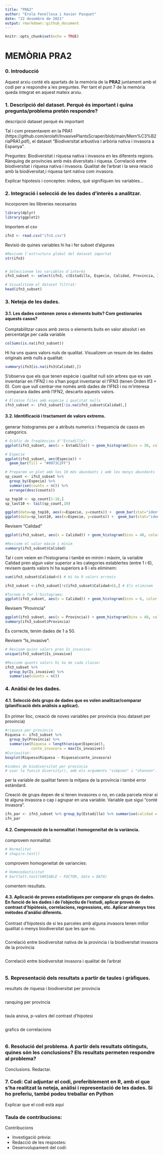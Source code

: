 ```yaml
---
title: "PRA2"
author: "Erola Fenollosa i Xavier Pasquet"
date: "22 desembre de 2021"
output: rmarkdown::github_document
---
```


```r
knitr::opts_chunk$set(echo = TRUE)
```

# MEMÒRIA PRA2

### 0. Introducció
Aquest arxiu conté els apartats de la memòria de la **PRA2** juntament amb el codi per a respondre a les preguntes. Per tant el punt 7 de la memòria queda integrat en aquest mateix arxiu.


### 1. Descripció del dataset. Perquè és important i quina pregunta/problema pretén respondre? 
descripció dataset
perquè és important


Tal i com presentavem en la PRA1 (https://github.com/erolafr/InvasivePlantsScraper/blob/main/Mem%C3%B2riaPRA1.pdf), el dataset “Biodiversitat arbustiva i arbòria nativa i invasora a Espanya”. 

Preguntes:
Biodiversitat i riquesa nativa i invasora en les diferents regions.
Rànquing de províncies amb  més diversitats i riquesa.
Correlació entre biodiversitat i riquesa nativa i invasora.
Qualitat de l’arbrat i la seva relació amb la biodiversitat,i riquesa tant nativa com invasora.

Explicar hipotesis i conceptes: indexs, què signifiquen les variables…

### 2. Integració i selecció de les dades d’interès a analitzar. 
Incorporem les llibreries necesaries
```r
library(dplyr)
library(ggplot2)
```

Importem el csv
```r
ifn3 <- read.csv("ifn3.csv")
```

Revisió de quines variables hi ha i fer subset d’algunes
```r
#Revisem l'estructura global del dataset importat
str(ifn3)


# Seleccionem les variables d'interès
ifn3_subset <- select(ifn3, c(Estadillo, Especie, Calidad, Provincia, Is_invasive))

# Visualitzem el dataset filtrat:
head(ifn3_subset)
```

### 3. Neteja de les dades. 
#### 3.1. Les dades contenen zeros o elements buits? Com gestionaries aquests casos?
Comptabilitzar casos amb zeros o elements buits en valor absolut i en percentatge per cada variable
```r
colSums(is.na(ifn3_subset))
```
Hi ha uns quans valors nuls de qualitat. Visualizem un resum de les dades originals amb nulls a  qualitat:

```r
summary(ifn3[is.na(ifn3$Calidad),])
```
S'observa que els que tenen espècie i qualitat null són arbres que es van inventariar en l'IFN2 i no s'han pogut inventariar el l'IFN3 (tenen Orden If3 = 0).
Com que vull centrar-me només amb dades de l'IFN3 i no m'interesa comparara dades amb l'IFN2, descarto aquests valors.

```r
# Elimino files amb espècie i qualitat nulls
ifn3_subset <- ifn3_subset[!is.na(ifn3_subset$Calidad),]
```

#### 3.2. Identificació i tractament de valors extrems. 
generar histogrames per a atributs numerics i frequencia de casos en categorics. 
```r
# Gràfic de freqüències d'"Estadillo":
ggplot(ifn3_subset, aes(x = Estadillo)) + geom_histogram(bins = 30, color = "black", fill = "gray")
```

```r
# Especie
ggplot(ifn3_subset, aes(Especie)) +
  geom_bar(fill = "#0073C2FF")

# Preparem un plot amb les 10 més abundants i amb les menys abundants
sp_count <- ifn3_subset %>%
  group_by(Especie) %>%
  summarise(counts = n()) %>%
  arrange(desc(counts))

sp_top10 <- sp_count[1:10,]
sp_last10 <- tail(sp_count,10)

ggplot(data=sp_top10, aes(x=Especie, y=counts)) +  geom_bar(stat="identity") +coord_flip() + ggtitle("Top 10 espècies amb més registres")
ggplot(data=sp_last10, aes(x=Especie, y=counts)) +  geom_bar(stat="identity") +coord_flip() + ggtitle("Top 10 espècies amb menys registres")

```

Revisem "Calidad"
```r
ggplot(ifn3_subset, aes(x = Calidad)) + geom_histogram(bins = 40, color = "black", fill = "gray")

#Revisem el valor màxim i mínim
summary(ifn3_subset$Calidad)

```
Tal i com veiem en l'histograma i també en mínim i màxim, la variable Calidad pren algun valor superior a les categories establertes (entre 1 i 6), revisem quants valors hi ha superiors a 6 i els eliminem:
```r
sum(ifn3_subset$Calidad>6) # Hi ha 9 valors erronis

ifn3_subset <-ifn3_subset[!c(ifn3_subset$Calidad>6),] # Els eliminem

#Tornem a fer l'histograma:
ggplot(ifn3_subset, aes(x = Calidad)) + geom_histogram(bins = 6, color = "black", fill = "gray")
```

Revisem "Provincia"
```r
ggplot(ifn3_subset, aes(x = Provincia)) + geom_histogram(bins = 40, color = "black", fill = "gray")
summary(ifn3_subset$Provincia)
```
És correcte, tenim dades de 1 a 50.


Revisem "Is_invasive":
```r
# Revisem quins valors pren Is_invasive:
unique(ifn3_subset$Is_invasive)

#Revisem quants valors hi ha de cada classe:
ifn3_subset %>%
  group_by(Is_invasive) %>%
  summarise(counts = n())
```



### 4. Anàlisi de les dades. 
#### 4.1. Selecció dels grups de dades que es volen analitzar/comparar (planificació dels anàlisis a aplicar). 
En primer lloc, creació de noves variables per provincia (nou dataset per provincia)
```r
#riquesa per provincia
Riquesa <- ifn3_subset %>%
  group_by(Provincia) %>%
  summarise(Riquesa = length(unique(Especie)),
            conte_invasora = max(Is_invasive))
#Curiositat:
boxplot(Riquesa$Riquesa ~ Riquesa$conte_invasora)

#indexs de biodiversitat per provincia
# usar la funció diversity(), amb els arguments "simpson" i "shannon". Tenen en compte el nombre d'espècies i la seva abundància relativa.


```


per la variable de qualitat farem la mitjana de la província i també error estàndard.


Creació de grups depen de si tenen invasores o no, en cada parcela mirar si té alguna invasora o cap i agrupar en una variable. Variable que sigui “conté invasora”.
```r
ifn_par <- ifn3_subset %>% group_by(Estadillo) %>% summarise(calidad = mean(Calidad), conte_invasora = max(Is_invasive))
ifn_par
```

#### 4.2. Comprovació de la normalitat i homogeneïtat de la variància. 
comprovem normalitat:
```r

# Normalitat
# shapiro.test() 

```

comprovem homogeneitat de variancies:
```r
# Homocedasticitat
# bartlett.test(VARIABLE ~ FACTOR, data = DATA)
```

comentem resultats.

#### 4.3. Aplicació de proves estadístiques per comparar els grups de dades. En funció de les dades i de l’objectiu de l’estudi, aplicar proves de contrast d’hipòtesis, correlacions, regressions, etc. Aplicar almenys tres mètodes d’anàlisi diferents. 

Contrast d’hipotesis de si les parceles amb alguna invasora tenen millor qualitat o menys biodiversitat que les que no.
```r

```

Correlació entre biodiversitat nativa de la provincia i la biodiversitat invasora de la provincia
```r

```

Correlació entre biodiversitat invasora i qualitat de l’arbrat
```r

```


### 5. Representació dels resultats a partir de taules i gràfiques. 
resultats de riquesa i biodiversitat per provincia
```r

```

ranquing per provincia
```r

```

taula anova, p-valors del contrast d’hipotesi
```r

```

grafics de correlacions
```r

```

### 6. Resolució del problema. A partir dels resultats obtinguts, quines són les conclusions? Els resultats permeten respondre al problema?
Conclusions. Redactar.

### 7. Codi: Cal adjuntar el codi, preferiblement en R, amb el que s’ha realitzat la neteja, anàlisi i representació de les dades. Si ho preferiu, també podeu treballar en Python
Explicar que el codi està aquí


### Taula de contribucions:

Contribucions

- Investigació prèvia: 
- Redacció de les respostes: 
- Desenvolupament del codi: 




